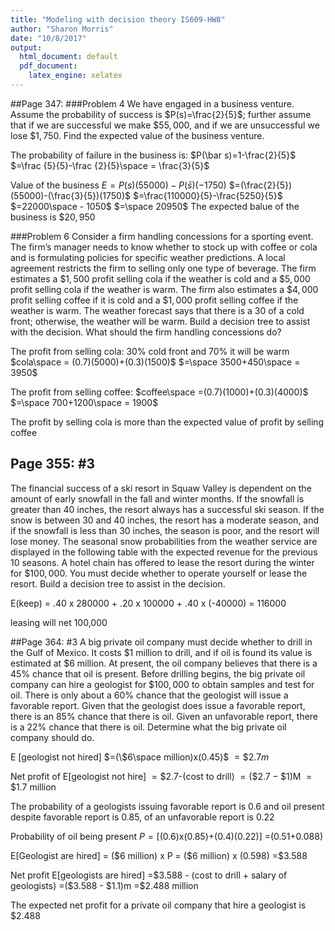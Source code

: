 ```yaml
---
title: "Modeling with decision theory IS609-HW8"
author: "Sharon Morris"
date: "10/8/2017"
output:
  html_document: default
  pdf_document:
    latex_engine: xelatex
---
```


##Page 347:
###Problem 4
We have engaged in a business venture. Assume the probability of success is $P(s)=\frac{2}{5}$; further assume that if we are successful we make $\$55,000$, and if we are unsuccessful we lose $\$1,750$. Find the expected value of the business venture.

The probability of failure in the business is: \newline
$P(\bar s)=1-\frac{2}{5}$ \newline
$=\frac {5}{5}-\frac {2}{5}\space = \frac{3}{5}$ \newline

Value of the business \newline
$E=P(s)(55000)-P(\bar s)(-1750)$ \newline
$=(\frac{2}{5})(55000)-(\frac{3}{5})(1750)$ \newline
$=\frac{110000}{5}-\frac{5250}{5}$ \newline
$=22000\space - 1050$ \newline
$=\space 20950$ \newline
The expected balue of the business is $\$20,950$

###Problem 6
Consider a firm handling concessions for a sporting event. The firm’s manager needs to know whether to stock up with coffee or cola and is formulating policies for specific weather predictions. A local agreement restricts the firm to selling only one type of beverage. The firm estimates a $\$1,500$ profit selling cola if the weather is cold and a $\$5,000$ profit selling cola if the weather is warm. The firm also estimates a $\$4,000$ profit selling coffee if it is cold and a $\$1,000$ profit selling coffee if the weather is warm. The weather forecast says that there is a $30$ of a cold front; otherwise, the weather will be warm. Build a decision tree to assist with the decision. What should the firm handling concessions do?

The profit from selling cola: 30% cold front and 70% it will be warm \newline
$cola\space = (0.7)(5000)+(0.3)(1500)$ \newline
$=\space 3500+450\space = 3950$ \newline

The profit from selling coffee: \newline
$coffee\space =(0.7)(1000)+(0.3)(4000)$ \newline
$=\space 700+1200\space = 1900$ \newline

The profit by selling cola is more than the expected value of profit by selling coffee

## Page 355: #3
The financial success of a ski resort in Squaw Valley is dependent on the amount of early snowfall in the fall and winter months. If the snowfall is greater than 40 inches, the resort always has a successful ski season. If the snow is between 30 and 40 inches, the resort has a moderate season, and if the snowfall is less than 30 inches, the season is poor, and the resort will lose money. The seasonal snow probabilities from the weather service are displayed in the following table with the expected revenue for the previous 10 seasons. A hotel chain has offered to lease the resort during the winter for $\$100,000$. You must decide whether to operate yourself or lease the resort. Build a decision tree to assist in the decision.

\begin{figure}
  \includegraphics[width=\textwidth]{Hw8_IS609.png}
\end{figure}

E(keep) = .40 x 280000 + .20 x 100000 + .40 x (-40000) = 116000

leasing will net 100,000

##Page 364: #3
A big private oil company must decide whether to drill in the Gulf of Mexico. It costs $\$1$ million to drill, and if oil is found its value is estimated at $\$6$ million. At present, the oil company believes that there is a 45% chance that oil is present. Before drilling begins, the big private oil company can hire a geologist for $\$100,000$ to obtain samples and test for oil. There is only about a 60% chance that the geologist will issue a favorable report. Given that the geologist does issue a favorable report, there is an 85% chance that there is oil. Given an unfavorable report, there is a 22% chance that there is oil. Determine what the big private oil company should do.

E [geologist not hired] \newline
$=(\$6\space million)x(0.45)$ \newline
$= \$2.7m$ \newline

Net profit of E[geologist not hire] \newline
$=\$2.7$-(cost to drill) \newline
$=(\$2.7-\$1)$M \newline
$=\$1.7$ million \newline

The probability of a geologists issuing favorable report is 0.6 and oil present despite favorable report is 0.85, of an unfavorable report is 0.22

Probability of oil being present \newline
$P=[(0.6)$x$(0.85)$+$(0.4)(0.22)$] \newline
=(0.51+0.088) \newline
=0.598 \newline

E[Geologist are hired] \newline
= ($\$6$ million) x P \newline
= ($\$6$ million) x (0.598) \newline
=$\$3.588$ \newline

Net profit \newline
E[geologists are hired] \newline
=$\$3.588$ - (cost to drill + salary of geologists) \newline
=($\$3.588$ - $\$1.1$)m \newline
=$\$2.488$ million \newline

The expected net profit for a private oil company that hire a geologist is $\$2.488$




